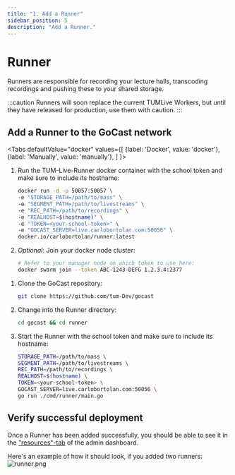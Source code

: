 ```yaml
---
title: "1. Add a Runner"
sidebar_position: 5
description: "Add a Runner."
---
```



# Runner

Runners are responsible for recording your lecture halls, transcoding recordings and pushing these to your shared storage.

:::caution
Runners will soon replace the current TUMLive Workers, but until they have released for production, use them with caution.
:::

## Add a Runner to the GoCast network

<Tabs
  defaultValue="docker"
  values={[
    {label: 'Docker', value: 'docker'},
    {label: 'Manually', value: 'manually'},
  ]
}>
<TabItem value="docker">

1. Run the TUM-Live-Runner docker container with the school token and make sure to include its hostname:

   ```sh
   docker run -d -p 50057:50057 \
   -e "STORAGE_PATH=/path/to/mass" \
   -e "SEGMENT_PATH=/path/to/livestreams" \
   -e "REC_PATH=/path/to/recordings" \
   -e "REALHOST=$(hostname)" \
   -e "TOKEN=<your-school-token>" \
   -e "GOCAST_SERVER=live.carlobortolan.com:50056" \
   docker.io/carlobortolan/runner:latest
   ```

2. _Optional_: Join your docker node cluster:
   ```sh
   # Refer to your manager node on which token to use here:
   docker swarm join --token ABC-1243-DEFG 1.2.3.4:2377
   ```

</TabItem>

<TabItem value="manually">

1. Clone the GoCast repository:
   ```sh
   git clone https://github.com/tum-Dev/gocast
   ```
2. Change into the Runner directory:

   ```sh
   cd gocast && cd runner
   ```

3. Start the Runner with the school token and make sure to include its hostname:
   ```sh
   STORAGE_PATH=/path/to/mass \
   SEGMENT_PATH=/path/to/livestreams \
   REC_PATH=/path/to/recordings \
   REALHOST=$(hostname) \
   TOKEN=<your-school-token> \
   GOCAST_SERVER=live.carlobortolan.com:50056 \
   go run ./cmd/runner/main.go
   ```

</TabItem>

</Tabs>

## Verify successful deployment

Once a Runner has been added successfully, you should be able to see it in the ["resources"-tab](http://live.carlobortolan.com:8081/admins/schools) of the admin dashboard.

Here's an example of how it should look, if you added two runners:
![runner.png](/deployment/runners.png)
